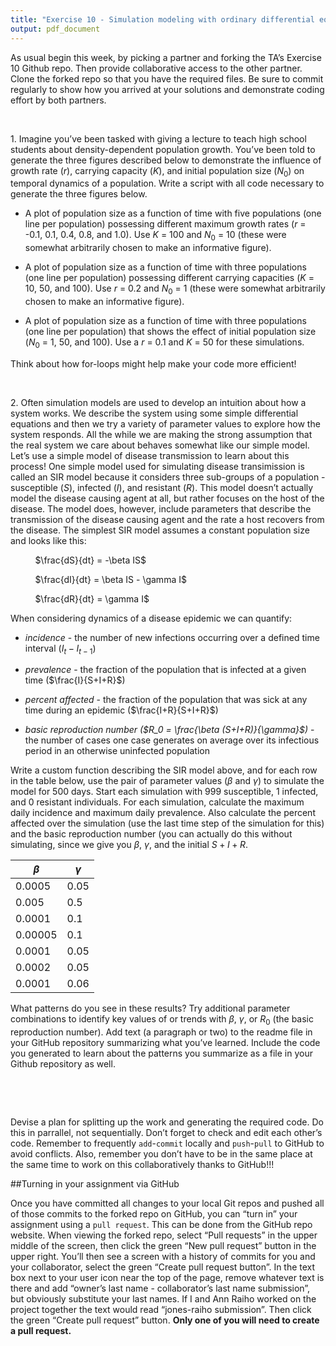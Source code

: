 ```yaml
---
title: "Exercise 10 - Simulation modeling with ordinary differential equations (ODEs)"
output: pdf_document
---
```


\pagenumbering{gobble}

As usual begin this week, by picking a partner and forking the TA's Exercise 10 Github repo. Then provide collaborative access to the other partner. Clone the forked repo so that you have the required files. Be sure to commit regularly to show how you arrived at your solutions and demonstrate coding effort by both partners.

&nbsp;

1\. Imagine you've been tasked with giving a lecture to teach high school students about density-dependent population growth. You've been told to generate the three figures described below to demonstrate the influence of growth rate ($r$), carrying capacity ($K$), and initial population size ($N_0$) on temporal dynamics of a population. Write a script with all code necessary to generate the three figures below.

- A plot of population size as a function of time with five populations (one line per population) possessing different maximum growth rates ($r$ = -0.1, 0.1, 0.4, 0.8, and 1.0). Use $K$ = 100 and $N_0$ = 10 (these were somewhat arbitrarily chosen to make an informative figure).

- A plot of population size as a function of time with three populations (one line per population) possessing different carrying capacities ($K$ = 10, 50, and 100). Use $r$ = 0.2 and $N_0$ = 1 (these were somewhat arbitrarily chosen to make an informative figure).

- A plot of population size as a function of time with three populations (one line per population) that shows the effect of initial population size ($N_0$ = 1, 50, and 100). Use a $r$ = 0.1 and $K$ = 50 for these simulations. 

Think about how for-loops might help make your code more efficient!

&nbsp;

2\. Often simulation models are used to develop an intuition about how a system works. We describe the system using some simple differential equations and then we try a variety of parameter values to explore how the system responds. All the while we are making the strong assumption that the real system we care about behaves somewhat like our simple model. Let's use a simple model of disease transmission to learn about this process! One simple model used for simulating disease transimission is called an SIR model because it considers three sub-groups of a population - susceptible (*S*), infected (*I*), and resistant (*R*). This model doesn't actually model the disease causing agent at all, but rather focuses on the host of the disease. The model does, however, include parameters that describe the transmission of the disease causing agent and the rate a host recovers from the disease. The simplest SIR model assumes a constant population size and looks like this:

&nbsp; &nbsp; &nbsp; &nbsp; &nbsp; $\frac{dS}{dt} = -\beta IS$

&nbsp; &nbsp; &nbsp; &nbsp; &nbsp; $\frac{dI}{dt} = \beta IS - \gamma I$

&nbsp; &nbsp; &nbsp; &nbsp; &nbsp; $\frac{dR}{dt} = \gamma I$

When considering dynamics of a disease epidemic we can quantify: 

- *incidence* - the number of new infections occurring over a defined time interval ($I_{t}-I_{t-1}$)

- *prevalence* - the fraction of the population that is infected at a given time ($\frac{I}{S+I+R}$)

- *percent affected* - the fraction of the population that was sick at any time during an epidemic ($\frac{I+R}{S+I+R}$)

- *basic reproduction number ($R_0 = \frac{\beta (S+I+R)}{\gamma}$)* - the number of cases one case generates on average over its infectious period in an otherwise uninfected population

\pagebreak

Write a custom function describing the SIR model above, and for each row in the table below, use the pair of parameter values ($\beta$ and $\gamma$) to simulate the model for 500 days. Start each simulation with 999 susceptible, 1 infected, and 0 resistant individuals. For each simulation, calculate the maximum daily incidence and maximum daily prevalence. Also calculate the percent affected over the simulation (use the last time step of the simulation for this) and the basic reproduction number (you can actually do this without simulating, since we give you $\beta$, $\gamma$, and the initial $S+I+R$. 

$\beta$  | $\gamma$
-------- | ---------
0.0005   | 0.05
0.005    | 0.5
0.0001   | 0.1
0.00005  | 0.1
0.0001   | 0.05
0.0002   | 0.05
0.0001   | 0.06

What patterns do you see in these results? Try additional parameter combinations to identify key values of or trends with $\beta$, $\gamma$, or $R_0$ (the basic reproduction number). Add text (a paragraph or two) to the readme file in your GitHub repository summarizing what you've learned. Include the code you generated to learn about the patterns you summarize as a file in your Github repository as well.

&nbsp;

&nbsp;

Devise a plan for splitting up the work and generating the required code. Do this in parrallel, not sequentially. Don't forget to check and edit each other's code. Remember to frequently `add`-`commit` locally and `push`-`pull` to GitHub to avoid conflicts. Also, remember you don't have to be in the same place at the same time to work on this collaboratively thanks to GitHub!!!

##Turning in your assignment via GitHub

Once you have committed all changes to your local Git repos and pushed all of those commits to the forked repo on GitHub, you can "turn in" your assignment using a `pull request`. This can be done from the GitHub repo website. When viewing the forked repo, select "Pull requests" in the upper middle of the screen, then click the green "New pull request" button in the upper right. You'll then see a screen with a history of commits for you and your collaborator, select the green "Create pull request button". In the text box next to your user icon near the top of the page, remove whatever text is there and add "owner's last name - collaborator's last name submission", but obviously substitute your last names. If I and Ann Raiho worked on the project together the text would read "jones-raiho submission". Then click the green "Create pull request" button. **Only one of you will need to create a pull request.**